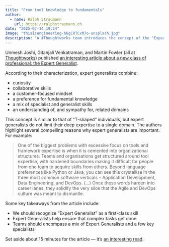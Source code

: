 ```yaml
---
title: "From tool knowledge to fundamentals"
author:
  - name: Ralph Straumann
    url: https://ralphstraumann.ch
date: "2025-07-14 19:24"
image: "thisisengineering-h6gCRTCxM7o-unsplash.jpg"
description: 'A #Thoughtworks team introduces the concept of the "Expert Generalist" — professionals who blend deep expertise in some disciplines with a broad knowledge across multiple domains. The article makes a case for recognizing #expert #generalists as essential to breaking down the silos that often stifle #innovation in tech organizations.'
---
```


Unmesh Joshi, Gitanjali Venkatraman, and Martin Fowler (all at [Thoughtworks](https://www.thoughtworks.com)) published [an interesting article about a new class of professional: the Expert Generalist](https://martinfowler.com/articles/expert-generalist.html).

According to their characterization, expert generalists combine:

- curiosity
- collaborative skills
- a customer-focused mindset
- a preference for fundamental knowledge
- a mix of specialist and generalist skills
- an understanding of, and sympathy for, related domains

This concept is similar to that of “T-shaped” individuals, but expert generalists do not limit their deep expertise to a single domain. The authors highlight several compelling reasons why expert generalists are important. For example:

> One of the biggest problems with excessive focus on tools and framework expertise is when it is cemented into organizational structures. Teams and organisations get structured around tool expertise, with hardened boundaries making it difficult for people from one team to acquire skills from others. Beyond language preferences like Python or Java, you can see this crystallise in the three most common software verticals – Application Development, Data Engineering, and DevOps. (...) Once these words harden into career lanes, they solidify the very silos that the Agile and DevOps culture was meant to dismantle.

Some key takeaways from the article include:

- We should recognize “Expert Generalist” as a first-class skill
- Expert Generalists help ensure that complex tasks get done
- Teams should encompass a mix of Expert Generalists and a few key specialists

 Set aside about 15 minutes for the article — it's [an interesting read](https://martinfowler.com/articles/expert-generalist.html).